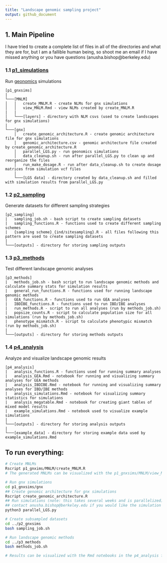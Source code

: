 ```yaml
---
title: "Landscape genomic sampling project"
output: github_document
---
```


## 1. Main Pipeline

I have tried to create a complete list of files in all of the directories and what they are for, but I am a fallible human being, so shoot me an email if I have missed anything or you have questions (anusha.bishop@berkeley.edu)

### 1.1 [p1_simulations](https://github.com/AnushaPB/LandGenSamp/tree/main/p1_gnxsims)
Run [geonomics](https://geonomics.readthedocs.io/en/latest/) simulations

```
[p1_gnxsims]
|
└───[MNLM]
│   │   create_MNLM.R - create NLMs for gnx simulations
│   │   view_MNLM.Rmd - view NLMs created by create_MNLM.R
|   |   
│   └───[layers] - directory with NLM csvs (used to create landscapes for gnx simulations)
|   
└───[gnx]
    │   create_genomic_architecture.R - create genomic architecture file for gnx simulations
    │   genomic_architecture.csv - genomic architecture file created by create_genomic_architecture.R
    │   parallel_LGS.py - run geonomics simulations
    │   data_cleanup.sh - run after parallel_LGS.py to clean up and reorganize the files
    │   run_make_dosage.R - run after data_cleanup.sh to create dosage matrices from simulation vcf files
    │   
    └───[LGS data] - directory created by data_cleanup.sh and filled with simulation results from parallel_LGS.py
```

### 1.2 [p2_sampling](https://github.com/AnushaPB/LandGenSamp/tree/main/p2_sampling)
Generate datasets for different sampling strategies

```
[p2_sampling]
|   sampling_job.sh - bash script to create sampling datasets
|   sampling_functions.R - functions used to create different sampling schemes
|   {sampling scheme}_{ind/sitesampling}.R - all files following this pattern are used to create sampling datasets 
|   
└───[outputs] - directory for storing sampling outputs
```

### 1.3 [p3_methods](https://github.com/AnushaPB/LandGenSamp/tree/main/p3_methods)
Test different landscape genomic analyses

```
[p3_methods]
|   methods_job.sh - bash script to run landscape genomic methods and calculate summary stats for simulation results
|   general_run_functions.R - functions used for running landscape genomic methods
|   GEA_functions.R - functions used to run GEA analyses
|   IBDIBE_functions.R - functions used to run IBD/IBE analyses
|   run_methods.R - script to run all analyses (run by methods_job.sh)
|   popsize_counts.R - script to calculate population size for all simulations (run by methods_job.sh)
|   phenotype_mismatch.R - script to calculate phenotypic mismatch (run by methods_job.sh)
|  
└───[outputs] - directory for storing methods outputs
```

### 1.4 [p4_analysis](https://github.com/AnushaPB/LandGenSamp/tree/main/p4_analysis)
Analyze and visualize landscape genomic results 

```
[p4_analysis]
|   analysis_functions.R - functions used for running summary analyses
|   analysis_GEA.Rmd - notebook for running and visualizing summary analyses for GEA methods
|   analysis_IBDIBE.Rmd - notebook for running and visualizing summary analyses for IBD/IBE methods
|   analysis_simulations.Rmd - notebook for visualizing summary statistics for simulations
|   analysis_megatable.Rmd - notebook for creating giant tables of mixed model results
|   example_simulations.Rmd - notebook used to visualize example simulations
|  
└───[outputs] - directory for storing analysis outputs
|  
└───[example_data] - directory for storing example data used by example_simulations.Rmd
```

## To run everything:

```bash
# Create MNLMs
Rscript p1_gnxims/MNLM/create_MNLM.R
# The generated MNLMs can be visualized with the p1_gnxsims/MNLM/view_MNLM.Rmd notebook

# Run gnx simulations
cd p1_gnxsims/gnx
## Create genomic architecture for gnx simulations
Rscript create_genomic_architecture.R
## Run simulations (note: this takes several weeks and is parallelized)
## contact anusha.bishop@berkeley.edu if you would like the simulation results
python3 parallel_LGS.py

# Create subsampled datasets
cd ../p2_gnxsims
bash sampling_job.sh

# Run landscape genomic methods
cd ../p3_methods
bash methods_job.sh

# Results can be visualized with the Rmd notebooks in the p4_analysis folder

```